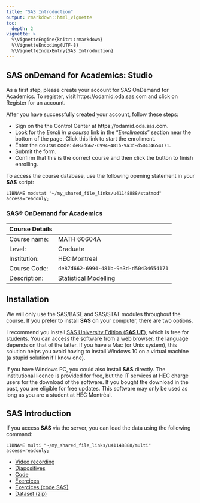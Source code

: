 ```yaml
---
title: "SAS Introduction"
output: rmarkdown::html_vignette
toc:
  depth: 2
vignette: >
  %\VignetteEngine{knitr::rmarkdown}
  %\VignetteEncoding{UTF-8}
  %\VignetteIndexEntry{SAS Introduction}
---
```

## SAS onDemand for Academics: Studio

As a first step, please create your account for SAS OnDemand for Academics. To register, visit https://odamid.oda.sas.com and click on Register for an account.

After you have successfully created your account, follow these steps:

- Sign on the the Control Center at https://odamid.oda.sas.com.
- Look for the *Enroll in a course* link in the "*Enrollments*" section near the bottom of the page. Click this link to start the enrollment.
- Enter the course code: `de87d662-6994-481b-9a3d-d50434654171`.
- Submit the form.
- Confirm that this is the correct course and then click the button to finish enrolling.

To access the course database, use the following opening statement in your **SAS** script:

`LIBNAME modstat "~/my_shared_file_links/u41148888/statmod" access=readonly;`



### SAS® OnDemand for Academics

| Course Details | |
|:----|:----|
|Course name:	| MATH 60604A|
|Level:|	Graduate |
|Institution:|	HEC Montreal |
|Course Code:|	`de87d662-6994-481b-9a3d-d50434654171`|
|Description:|	Statistical Modelling|




## Installation

We will only use the SAS/BASE and SAS/STAT modules throughout the course. 
If you prefer to install **SAS** on your computer, there are two options.

I recommend you install [SAS University Edition (**SAS UE**)](https://www.sas.com/en_us/software/university-edition.html), which is free for students. You can access the software from a web browser: the language depends on that of the latter. If you have a Mac (or Unix system), this solution helps you avoid having to install Windows 10 on a virtual machine (a stupid solution if I know one).

If you have Windows PC, you could also install **SAS** directly. The institutional licence is provided for free, but the IT services at HEC charge users for the download of the software. If you bought the download in the past, you are eligible for free updates. This software may only be used as long as you are a student at HEC Montréal.


## **SAS** Introduction

If you access **SAS** via the server, you can load the data using the following command:
```sas
LIBNAME multi "~/my_shared_file_links/u41148888/multi" access=readonly;
```

- [Video recording](https://hecmontreal.yuja.com/V/Video?v=87020&node=440156&a=460010524&autoplay=1)
- [Diapositives](https://raw.githubusercontent.com/lbelzile/statmod/master/introSAS/MATH60619A_SAS_intro.pdf)
- [Code](https://raw.githubusercontent.com/lbelzile/statmod/master/introSAS/MATH60619A_SAS_intro.sas)
- [Exercices](https://raw.githubusercontent.com/lbelzile/statmod/master/introSAS/MATH60619A_SASexercises.pdf)
- [Exercices (code SAS)](https://raw.githubusercontent.com/lbelzile/statmod/master/introSAS/MATH60619A_SASexercises.sas)
- [Dataset (zip)](https://raw.githubusercontent.com/lbelzile/statmod/master/introSAS/Intro_SAS_data.zip)

